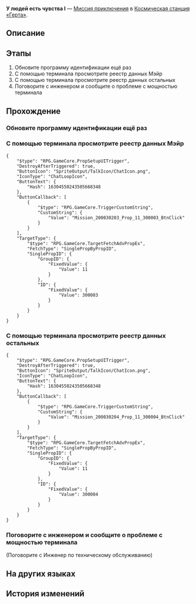 {{Дополнить|Диалоги.}}
{{Миссия Инфобокс
|id              = 2000302
|Название        = 
|Изображение     = Миссия Освоения У людей есть чувства I.png
|Тип             = Миссия приключения
|События         = 
|Глава           = 
|Условия         = Завершена [[Миссия приключения]] ''[[У людей есть чувства I]]''
|Персонажи       = Инженер по техническому обслуживанию; Первопроходец
|СтартЛокация    = Зона поддержки
|Мир             = Космическая станция «Герта»
|Локации         = Зона поддержки
|Предыдущая      = 
|Следующая       = У людей есть чувства II
|Награды         = Опыт Освоения*100; Звёздный нефрит*30; Журнал приключений*2; Hertareum*50; Кредиты*5 000
}}
'''У людей есть чувства I''' — [[Миссия приключения]] в [[Космическая станция «Герта»]].

==Описание==
{{Описание|<!--официальное описание из Перекрёстка судеб-->}}

==Этапы==
# Обновите программу идентификации ещё раз
# С помощью терминала просмотрите реестр данных Мэйр
# С помощью терминала просмотрите реестр данных остальных
# Поговорите с инженером и сообщите о проблеме с мощностью терминала

==Прохождение==
{{Дополнить}}


===Обновите программу идентификации ещё раз===
{{Описание миссии|локация=Зона поддержки|Инженер помогает вам получить доступ к терминалу, теперь его можно использовать}}
{{Диалог Начало}}
{{Диалог Конец}}

===С помощью терминала просмотрите реестр данных Мэйр===
{{Описание миссии|локация=Зона поддержки|В терминале есть данные обо всех, кто находится на космической станции. Вы решаете начать проверку с реестра данных Мэйр.}}
{{Диалог Начало}}
:<!--0.5-second delay-->
<pre>{
	"$type": "RPG.GameCore.PropSetupUITrigger",
	"DestroyAfterTriggered": true,
	"ButtonIcon": "SpriteOutput/TalkIcon/ChatIcon.png",
	"IconType": "ChatLoopIcon",
	"ButtonText": {
		"Hash": 16304550243505668348
	},
	"ButtonCallback": [
		{
			"$type": "RPG.GameCore.TriggerCustomString",
			"CustomString": {
				"Value": "Mission_200030203_Prop_11_300003_BtnClick"
			}
		}
	],
	"TargetType": {
		"$type": "RPG.GameCore.TargetFetchAdvPropEx",
		"FetchType": "SinglePropByPropID",
		"SinglePropID": {
			"GroupID": {
				"FixedValue": {
					"Value": 11
				}
			},
			"ID": {
				"FixedValue": {
					"Value": 300003
				}
			}
		}
	}
}</pre>
{{Диалог Конец}}

===С помощью терминала просмотрите реестр данных остальных===
{{Описание миссии|локация=Зона поддержки|Вы никогда бы не подумали, что Мэйр такой человек. Невероятно, эксцентричная Мэйр оказалась милой любительницей кошечек. Но она не заражена, нужно проверить остальных...}}
{{Диалог Начало}}
:<!--0.5-second delay-->
<pre>{
	"$type": "RPG.GameCore.PropSetupUITrigger",
	"DestroyAfterTriggered": true,
	"ButtonIcon": "SpriteOutput/TalkIcon/ChatIcon.png",
	"IconType": "ChatLoopIcon",
	"ButtonText": {
		"Hash": 16304550243505668348
	},
	"ButtonCallback": [
		{
			"$type": "RPG.GameCore.TriggerCustomString",
			"CustomString": {
				"Value": "Mission_200030204_Prop_11_300004_BtnClick"
			}
		}
	],
	"TargetType": {
		"$type": "RPG.GameCore.TargetFetchAdvPropEx",
		"FetchType": "SinglePropByPropID",
		"SinglePropID": {
			"GroupID": {
				"FixedValue": {
					"Value": 11
				}
			},
			"ID": {
				"FixedValue": {
					"Value": 300004
				}
			}
		}
	}
}</pre>
{{Диалог Конец}}

===Поговорите с инженером и сообщите о проблеме с мощностью терминала===
{{Описание миссии|локация=Зона поддержки|Проверив данные Мэйр, вы хотите побыстрее закончить проверку остальных. Но сигнал сети терминала хуже, чем у домашней сети. Вам приходится обратиться за помощью к инженеру...}}
{{Диалог Начало}}

;(Поговорите с Инженер по техническому обслуживанию)
<!--Unknown TalkSentence: 200030701-->
{{Диалог Конец}}

==На других языках==
{{На других языках
|en   = Sensitive Beings (I)
|zhs  = 人非草木•其一
|zht  = 人非草木•其一
|ja   = 人非木石・その1
|ko   = 인간은 감정의 동물•1
|es   = Seres sensibles: parte I
|fr   = Êtres sensibles (I)
|ru   = У людей есть чувства I
|th   = มนุษย์ก็มีหัวจิตหัวใจ 1
|vi   = Người Không Phải Cây Cỏ-1
|de   = Empfindsame Wesen (Teil 1)
|id   = Makhluk Berperasaan (I)
|pt   = Seres Sensitivos (I)
}}

==История изменений==
{{История изменений|2.7}}

